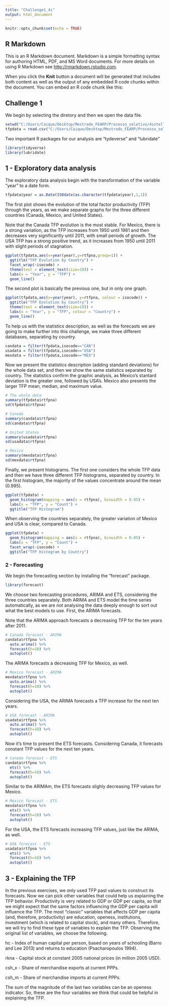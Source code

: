 ---
title: "Challenge1_4i"
output: html_document
---

```{r setup, include=FALSE}
knitr::opts_chunk$set(echo = TRUE)
```

## R Markdown

This is an R Markdown document. Markdown is a simple formatting syntax for authoring HTML, PDF, and MS Word documents. For more details on using R Markdown see <http://rmarkdown.rstudio.com>.

When you click the **Knit** button a document will be generated that includes both content as well as the output of any embedded R code chunks within the document. You can embed an R code chunk like this:

## Challenge 1

We begin by selecting the diretory and then we open the data file.
```{r}
setwd("C:/Users/Caique/Desktop/Mestrado_FEARP/Processo_seletivo/4intelligence")
tfpdata = read.csv("C:/Users/Caique/Desktop/Mestrado_FEARP/Processo_seletivo/4intelligence/Challenge_4i/TFP.csv")

```

Two important R packages for our analysis are "tydeverse" and "lubridate"

```{r}
library(tidyverse)
library(lubridate)
```

## 1 - Exploratory data analysis

The exploratory data analysis begin with the transformation of the variable "year" to a date form.
```{r}
tfpdata$year = as.Date(ISOdate(as.character(tfpdata$year),1,1))
```

The first plot shows the evolution of the total factor productivity (TFP) through the years, as we make separate graphs for the three different countries (Canada, Mexico, and United States). 

Note that the Canada TFP evolution is the most stable. For Mexico, there is a strong variation, as the TFP increases from 1950 until 1981 and then decreases very significantly until 2011, with small periods of growth. The USA TFP has a strong positive trend, as it increases from 1950 until 2011 with slight periods of stagnation.
```{r}
ggplot(tfpdata,aes(x=year(year),y=rtfpna,group=1)) +
  ggtitle("TFP Evolution by Country") +
  facet_wrap(~isocode) +
  theme(text = element_text(size=10)) +
  labs(x = "Year", y = "TFP") +
  geom_line()
```

The second plot is basically the previous one, but in only one graph.
```{r}
ggplot(tfpdata,aes(x=year(year), y=rtfpna, colour = isocode)) +
  ggtitle("TFP Evolution by Country") +
  theme(text = element_text(size=10)) +
  labs(x = "Year", y = "TFP", colour = "Country") +
  geom_line()
```

To help us with the statistics description, as well as the forecasts we are going to make further into this challenge, we make three different databases, separating by country.
```{r}
candata = filter(tfpdata,isocode=="CAN")
usadata = filter(tfpdata,isocode=="USA")
mexdata = filter(tfpdata,isocode=="MEX")
```

Now we present the statistics description (adding standard deviations) for the whole data set, and then we show the same statistics separated by country. The statistics confirm the graphic analysis, as Mexico's stantard deviation is the greater one, followed by USA's. Mexico also presents the larger TFP mean, median, and maximum value.
```{r}
# The whole data
summary(tfpdata$rtfpna)
sd(tfpdata$rtfpna)
```

```{r}
# Canada
summary(candata$rtfpna)
sd(candata$rtfpna)
```

```{r}
# United States
summary(usadata$rtfpna)
sd(usadata$rtfpna)
```

```{r}
# Mexico
summary(mexdata$rtfpna)
sd(mexdata$rtfpna)
```

Finally, we present histograms. The first one considers the whole TFP data and then we have three different TFP histograms, separated by country. In the first histogram, the majority of the values concentrate around the mean (0.995).
```{r}
ggplot(tfpdata) +
  geom_histogram(mapping = aes(x = rtfpna), binwidth = 0.05) +
  labs(x = "TFP", y = "Count") + 
  ggtitle("TFP Histogram")
```

When observing the countries separately, the greater variation of Mexico and USA is clear, compared to Canada.
```{r}
ggplot(tfpdata) +
  geom_histogram(mapping = aes(x = rtfpna), binwidth = 0.05) +
  labs(x = "TFP", y = "Count") + 
  facet_wrap(~isocode) +
  ggtitle("TFP Histogram by Country")
```

### 2 - Forecasting

We begin the forecasting section by installing the "forecast" package.

```{r}
library(forecast)
```

We choose two forecasting procedures, ARIMA and ETS, considering the three countries separately. Both ARIMA and ETS model the time series automatically, as we are not analysing the data deeply enough to sort out what the best models to use. First, the ARIMA forecasts.

Note that the ARIMA approach forecasts a decreasing TFP for the ten years after 2011.
```{r}
# Canada forecast - ARIMA
candata$rtfpna %>%
  auto.arima() %>%
  forecast(h=10) %>%
  autoplot()
```

The ARIMA forecasts a decreasing TFP for Mexico, as well.
```{r}
# Mexico forecast - ARIMA
mexdata$rtfpna %>%
  auto.arima() %>%
  forecast(h=10) %>%
  autoplot()
```

Considering the USA, the ARIMA forecasts a TFP increase for the next ten years. 
```{r}
# USA forecast - ARIMA
usadata$rtfpna %>%
  auto.arima() %>%
  forecast(h=10) %>%
  autoplot()
```

Now it's time to present the ETS forecasts. Considering Canada, it forecasts constant TFP values for the next ten years.
```{r}
# Canada forecast - ETS
candata$rtfpna %>%
  ets() %>%
  forecast(h=10) %>%
  autoplot()
```

Similar to the ARIMAm, the ETS forecasts slighly decreasing TFP values for Mexico.
```{r}
# Mexico forecast - ETS
mexdata$rtfpna %>%
  ets() %>%
  forecast(h=10) %>%
  autoplot()
```

For the USA, the ETS forecasts increasing TFP values, just like the ARIMA, as well.
```{r}
# USA forecast - ETS
usadata$rtfpna %>%
  ets() %>%
  forecast(h=10) %>%
  autoplot()
```

## 3 - Explaining the TFP

In the previous exercises, we only used TFP past values to construct its forecasts. Now we can pick other variables that could help us explaining the TFP behavior. Productivity is very related to GDP or GDP per capita, so that we might expect that the same factors influencing the GDP per capita will influence the TFP. The most "classic" variables that affects GDP per capita (and, therefore, productivity) are education, openess, institutions, investment (which is related to capital stock), and many others. Therefore, we will try to find these type of variables to explain the TFP. Observing the original list of variables, we choose the following.

hc - Index of human capital per person, based on years of schooling (Barro and Lee 2013) and returns to education (Psacharopoulos 1994).

rkna - Capital stock at constant 2005 national prices (in million 2005 USD).

csh_x - Share of merchandise exports at current PPPs.

csh_m - Share of merchandise imports at current PPPs.

The sum of the magnitude of the last two variables can be an openess indicator. So, these are the four variables we think that could be helpful in explaining the TFP.  